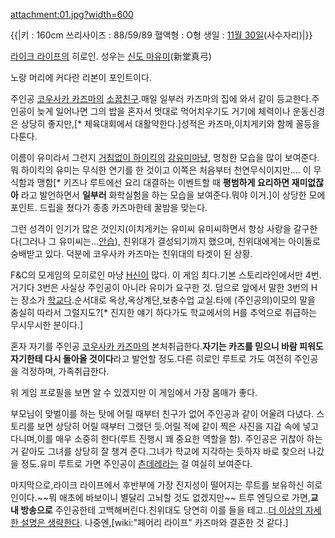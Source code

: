 attachment:01.jpg?width=600

{{|키 : 160cm
쓰리사이즈 : 88/59/89
혈액형 : O형
생일 : [[11월 30일]](사수자리)|}}

[[라이크 라이프]]의 히로인. 성우는 [[신도 마유미]](新堂真弓)

노랑 머리에 커다란 리본이 포인트이다.

주인공 [[코우사카 카즈마]]의 [[소꿉친구]].매일 일부러 카즈마의 집에 와서 같이 등교한다.주인공이 늦게 일어나면 그의 밥을 혼자서 멋대로 먹어치우기도 거기에 체력이나 운동신경은 상당히 좋지만,[* 체육대회에서 대활약한다.]성적은 카즈마,이치게키와 함께 꼴등을 다툰다.

이름이 유미라서 그런지 [[거침없이 하이킥]]의 [[강유미]]마냥, 멍청한 모습을 많이 보여준다. 뭐 하이킥의 유미는 무식한 연기를 한 것이고 이쪽은 처음부터 천연무식이지만…. 이 무식함과 맹함[* 키즈나 루트에선 요리 대결하는 이벤트할 때 '''평범하게 요리하면 재미없잖아''' 라고 발언하면서 '''일부러''' 화학실험을 하는 모습을 보여준다.뭐야 이거.]이 상당한 모에포인트. 드립을 쳤다가 종종 카즈마한테 꿀밤을 맞는다.

그런 성격이 인기가 많은 것인지(이치게키는 유미씨 유미씨하면서 항상 사랑을 갈구한다(그러나 그 유미씨는…[[안습]]), 친위대가 결성되기까지 했으며, 친위대에게는 아이돌로 숭배받고 있다. 덕분에 코우사카 카즈마는 친위대의 타겟이 된 상황.

F&C의 모게임의 모히로인 마냥 [[H신]]이 많다. 이 게임 최다.기본 스토리라인에서만 4번.거기다 3번은 사실상 주인공이 아니라 유미가 요구한 것. 덤으로 앞에서 말한 3번의 H는 장소가 [[학교]]다.순서대로 옥상,옥상계단,보충수업 교실.타에 (주인공의)이모의 말을 충실히 따라서 그럴지도?[* 진지한 얘기 하다가도 학교에서의 H를 추억으로 취급하는 무시무시한 분이다.]

혼자 자기를 주인공 [[코우사카 카즈마]]의 본처취급한다.'''자기는 카즈를 믿으니 바람 피워도 자기한테 다시 돌아올 것이다'''라고 발언할 정도.다른 히로인 루트로 가도 여전히 주인공을 걱정하며, 가족취급한다.

위 게임 프로필을 보면 알 수 있겠지만 이 게임에서 가장 몸매가 좋다.

부모님이 맞벌이를 하는 탓에 어릴 때부터 친구가 없어 주인공과 같이 어울려 다녔다.
스토리를 보면 상당히 어릴 때부터 그랬던 듯.어릴 적에 같이 찍은 사진을 지갑 속에 넣고 다니며,이를 매우 소중히 한다(루트 진행시 꽤 중요한 역할을 함).
주인공은 귀찮아 하는 거 같아도 그녀를 상당히 잘 챙겨 준다.그녀가 학교에 지각하는 듯하자 바로 찾으러 나갔을 정도.유미 루트로 가면 주인공이 [[츤데레]]라는 걸 여실히 보여준다.

마지막으로,라이크 라이프에서 후반부에 가장 진지성이 떨어지는 루트를 보유하신 히로인이다.~~뭐 애초에 바보이니 별달리 고뇌할 것도 없겠지만~~
트루 엔딩으로 가면,'''교내 방송으로''' 주인공한테 고백해버린다.친위대도 당연히 이를 들을 테고..[[더 이상의 자세한 설명은 생략한다]].
나중엔,[wiki:"페어리 라이프" 카즈마와 결혼한 것 같다.]
